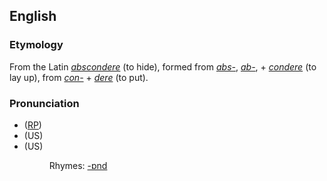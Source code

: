==English==

===Etymology===
From the Latin ''[[abscondere]]'' (to hide), formed from ''[[abs-]]'', ''[[ab-]]'', + ''[[condere]]'' (to lay up), from ''[[con-]]'' + ''[[dere]]'' (to put).

===Pronunciation===
* ([[RP]]) {{IPA|/əbˈskɒnd/}}
* (US) {{SAMPA|/ab-SKOND/}}
* (US) {{AHD|/ăb-skŏnd'/}}
*:Rhymes: [[Rhymes:English:-ɒnd|-ɒnd]]